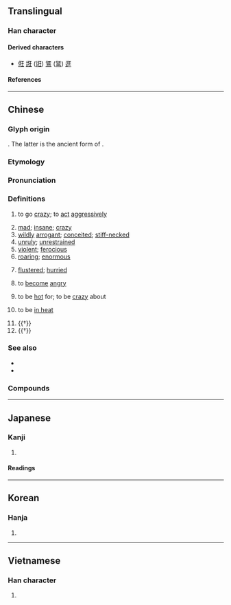 {{character info/new}}
==Translingual==

===Han character===
{{Han char|rn=94|rad=犬|as=04|sn=7|four=41214|canj=KHMG|ids=⿰犭王}}

====Derived characters====
* [[俇]] [[誑]] ([[诳]]) [[鵟]] ([[𫛭]]) [[逛]]

====References====
{{Han ref|kx=0707.200|dkj=20287|dj=1120.030|hdz=21334.040|uh=72C2}}

----

==Chinese==
{{zh-forms}}

===Glyph origin===
{{Han etym}}
{{Han compound|犬|alt1=犭|㞷|ls=psc|c1=s|c2=p|t1=dog}}. The latter is the ancient form of {{och-l|往|to go}}.

===Etymology===

===Pronunciation===
{{zh-pron
|m=kuáng
|m-s=
|c=kwong4,kong4
|c-t=
|g=
|h=pfs=khòng;gd=kong2
|j=
|mb=kuǎng
|md=guòng
|mn=kông/qz:kn̂g
|mn_note=kông - literary; kn̂g - vernacular
|mn-t=kuang5
|w=3guaan
|x=
|mc=y
|oc=y
|ma=y
|cat=v,a
}}

===Definitions===
{{zh-hanzi}}

# {{lb|zh|of dogs}} to go [[crazy]]; to [[act]] [[aggressively]]
# [[mad]]; [[insane]]; [[crazy]]
# [[wildly]] [[arrogant]]; [[conceited]]; [[stiff-necked]]
# [[unruly]]; [[unrestrained]]
# [[violent]]; [[ferocious]]
# [[roaring]]; [[enormous]]
# {{lb|zh|Min Nan}} [[flustered]]; [[hurried]]
# {{lb|zh|Min Dong}} to [[become]] [[angry]]
# {{lb|zh|Min Nan}} to be [[hot]] for; to be [[crazy]] about
# {{lb|zh|Min Nan|of animal}} to be [[in heat]]
# {{†}} {{zh-original|誑|to [[cheat]]; to [[deceive]]}}
# {{†}} {{zh-alt-form|往|to [[go]] to}}

===See also===
* {{zh-l|癲}}
* {{zh-l|瘋}}

===Compounds===
{{zh-der|佯狂|力挽狂瀾|喪心病狂|大喜若狂|如痴如狂|如醉如狂|孟浪輕狂|工作狂|張狂|抓狂|放狂乖|暴露狂|楚狂|欣喜若狂|歡喜若狂|歡欣若狂|浪蝶狂蜂|清狂|狂三詐四|狂且|狂乖|狂亂|狂人|狂傲|狂吟老監|狂吠|狂哮|狂喜|狂嗥|狂嘯|狂士|狂夫|狂奔|狂奴故態|狂妄|狂妄自大|狂嫖濫賭|狂客|狂徒|狂恣|狂悖|狂想|狂想曲|狂態|狂放|狂暴|狂朋怪友|狂歌|狂歡|狂氣|狂潮|狂濤巨浪|狂濤駭浪|狂瀉|狂瀾|狂熱|狂熱分子|狂犬病|狂狷|狂生|狂疾|狂相|狂瞽|狂童|狂笑|狂簡|狂花病葉|狂草|狂華|狂蕩|狂藥|狂蜂浪蝶|狂言|狂誕|狂賊|狂跌|狂迷|狂野|狂風|狂風大作|狂風大浪|狂風暴雨|狂風烈日|狂風駭浪|狂風驟雨|狂飆|狂飲|狂魂怨鬼|猖狂|猖猖狂狂|獝狂|疏狂|痴狂|瘋狂|癲狂|發狂|眼狂心熱|舉國若狂|色情狂|荒狂|虐待狂|被虐待狂|被髮佯狂|被髮陽狂|解髮佯狂|言狂意妄|賣狂|躁狂|躍躍狂徒|輕狂|輕狂百勢|醉舞狂歌|醒狂|陽狂|陽狂自免|驕矜狂妄|驟雨狂風|高陽狂客}}


{{zh-cat|Intermediate}}

----

==Japanese==

===Kanji===
{{ja-kanji|grade=c|rs=犬04}}

# {{defn|lang=ja|sort=犬04}}

====Readings====
{{ja-readings
|goon=ごう
|kanon=きょう
|kun=くる-う, くる-おし.い, きちがい
}}

----

==Korean==

===Hanja===
{{ko-hanja|hangeul=광|eumhun=|rv=gwang|mr=kwang|y=kwang}}

# {{defn|lang=ko|sort=犬04}}

----

==Vietnamese==

===Han character===
{{vi-hantu|[[cuồng]]|rs=犬04}}

# {{defn|lang=vi|sort=犬04}}